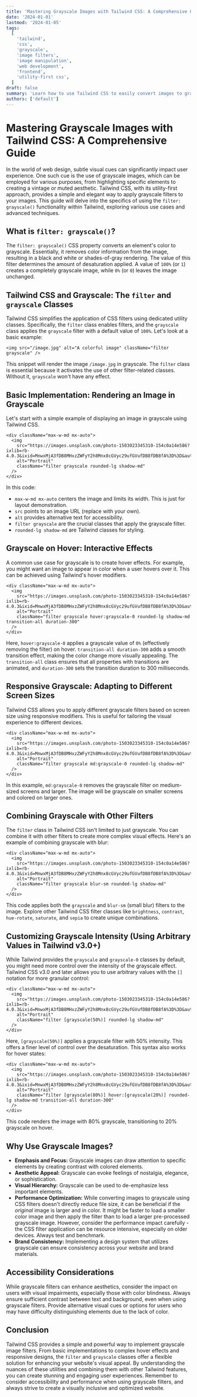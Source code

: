 ```yaml
---
title: 'Mastering Grayscale Images with Tailwind CSS: A Comprehensive Guide'
date: '2024-01-01'
lastmod: '2024-01-05'
tags:
  [
    'tailwind',
    'css',
    'grayscale',
    'image filters',
    'image manipulation',
    'web development',
    'frontend',
    'utility-first css',
  ]
draft: false
summary: 'Learn how to use Tailwind CSS to easily convert images to grayscale. This comprehensive guide covers everything from basic grayscale filters to hover effects and advanced techniques for controlling image desaturation.'
authors: ['default']
---
```


# Mastering Grayscale Images with Tailwind CSS: A Comprehensive Guide

In the world of web design, subtle visual cues can significantly impact user experience. One such cue is the use of grayscale images, which can be employed for various purposes, from highlighting specific elements to creating a vintage or muted aesthetic. Tailwind CSS, with its utility-first approach, provides a simple and elegant way to apply grayscale filters to your images. This guide will delve into the specifics of using the `filter: grayscale()` functionality within Tailwind, exploring various use cases and advanced techniques.

## What is `filter: grayscale()`?

The `filter: grayscale()` CSS property converts an element's color to grayscale. Essentially, it removes color information from the image, resulting in a black and white or shades-of-gray rendering. The value of this filter determines the amount of desaturation applied. A value of `100%` (or `1`) creates a completely grayscale image, while `0%` (or `0`) leaves the image unchanged.

## Tailwind CSS and Grayscale: The `filter` and `grayscale` Classes

Tailwind CSS simplifies the application of CSS filters using dedicated utility classes. Specifically, the `filter` class enables filters, and the `grayscale` class applies the `grayscale` filter with a default value of `100%`. Let's look at a basic example:

```plaintext
<img src="/image.jpg" alt="A colorful image" className="filter grayscale" />
```

This snippet will render the image `/image.jpg` in grayscale. The `filter` class is essential because it activates the use of other filter-related classes. Without it, `grayscale` won't have any effect.

## Basic Implementation: Rendering an Image in Grayscale

Let's start with a simple example of displaying an image in grayscale using Tailwind CSS.

```plaintext
<div className="max-w-md mx-auto">
  <img
    src="https://images.unsplash.com/photo-1503023345310-154c0a14e586?ixlib=rb-4.0.3&ixid=MnwxMjA3fDB8MHxzZWFyY2h8Mnx8cGVyc29ufGVufDB8fDB8fA%3D%3D&auto=format&fit=crop&w=500&q=60"
    alt="Portrait"
    className="filter grayscale rounded-lg shadow-md"
  />
</div>
```

In this code:

- `max-w-md mx-auto` centers the image and limits its width. This is just for layout demonstration.
- `src` points to an image URL (replace with your own).
- `alt` provides alternative text for accessibility.
- `filter grayscale` are the crucial classes that apply the grayscale filter.
- `rounded-lg shadow-md` are Tailwind classes for styling.

## Grayscale on Hover: Interactive Effects

A common use case for grayscale is to create hover effects. For example, you might want an image to appear in color when a user hovers over it. This can be achieved using Tailwind's hover modifiers.

```plaintext
<div className="max-w-md mx-auto">
  <img
    src="https://images.unsplash.com/photo-1503023345310-154c0a14e586?ixlib=rb-4.0.3&ixid=MnwxMjA3fDB8MHxzZWFyY2h8Mnx8cGVyc29ufGVufDB8fDB8fA%3D%3D&auto=format&fit=crop&w=500&q=60"
    alt="Portrait"
    className="filter grayscale hover:grayscale-0 rounded-lg shadow-md transition-all duration-300"
  />
</div>
```

Here, `hover:grayscale-0` applies a grayscale value of `0%` (effectively removing the filter) on hover. `transition-all duration-300` adds a smooth transition effect, making the color change more visually appealing. The `transition-all` class ensures that all properties with transitions are animated, and `duration-300` sets the transition duration to 300 milliseconds.

## Responsive Grayscale: Adapting to Different Screen Sizes

Tailwind CSS allows you to apply different grayscale filters based on screen size using responsive modifiers. This is useful for tailoring the visual experience to different devices.

```plaintext
<div className="max-w-md mx-auto">
  <img
    src="https://images.unsplash.com/photo-1503023345310-154c0a14e586?ixlib=rb-4.0.3&ixid=MnwxMjA3fDB8MHxzZWFyY2h8Mnx8cGVyc29ufGVufDB8fDB8fA%3D%3D&auto=format&fit=crop&w=500&q=60"
    alt="Portrait"
    className="filter grayscale md:grayscale-0 rounded-lg shadow-md"
  />
</div>
```

In this example, `md:grayscale-0` removes the grayscale filter on medium-sized screens and larger. The image will be grayscale on smaller screens and colored on larger ones.

## Combining Grayscale with Other Filters

The `filter` class in Tailwind CSS isn't limited to just grayscale. You can combine it with other filters to create more complex visual effects. Here's an example of combining grayscale with blur:

```plaintext
<div className="max-w-md mx-auto">
  <img
    src="https://images.unsplash.com/photo-1503023345310-154c0a14e586?ixlib=rb-4.0.3&ixid=MnwxMjA3fDB8MHxzZWFyY2h8Mnx8cGVyc29ufGVufDB8fDB8fA%3D%3D&auto=format&fit=crop&w=500&q=60"
    alt="Portrait"
    className="filter grayscale blur-sm rounded-lg shadow-md"
  />
</div>
```

This code applies both the `grayscale` and `blur-sm` (small blur) filters to the image. Explore other Tailwind CSS filter classes like `brightness`, `contrast`, `hue-rotate`, `saturate`, and `sepia` to create unique combinations.

## Customizing Grayscale Intensity (Using Arbitrary Values in Tailwind v3.0+)

While Tailwind provides the `grayscale` and `grayscale-0` classes by default, you might need more control over the intensity of the grayscale effect. Tailwind CSS v3.0 and later allows you to use arbitrary values with the `[]` notation for more granular control:

```plaintext
<div className="max-w-md mx-auto">
  <img
    src="https://images.unsplash.com/photo-1503023345310-154c0a14e586?ixlib=rb-4.0.3&ixid=MnwxMjA3fDB8MHxzZWFyY2h8Mnx8cGVyc29ufGVufDB8fDB8fA%3D%3D&auto=format&fit=crop&w=500&q=60"
    alt="Portrait"
    className="filter [grayscale(50%)] rounded-lg shadow-md"
  />
</div>
```

Here, `[grayscale(50%)]` applies a grayscale filter with 50% intensity. This offers a finer level of control over the desaturation. This syntax also works for hover states:

```plaintext
<div className="max-w-md mx-auto">
  <img
    src="https://images.unsplash.com/photo-1503023345310-154c0a14e586?ixlib=rb-4.0.3&ixid=MnwxMjA3fDB8MHxzZWFyY2h8Mnx8cGVyc29ufGVufDB8fDB8fA%3D%3D&auto=format&fit=crop&w=500&q=60"
    alt="Portrait"
    className="filter [grayscale(80%)] hover:[grayscale(20%)] rounded-lg shadow-md transition-all duration-300"
  />
</div>
```

This code renders the image with 80% grayscale, transitioning to 20% grayscale on hover.

## Why Use Grayscale Images?

- **Emphasis and Focus:** Grayscale images can draw attention to specific elements by creating contrast with colored elements.
- **Aesthetic Appeal:** Grayscale can evoke feelings of nostalgia, elegance, or sophistication.
- **Visual Hierarchy:** Grayscale can be used to de-emphasize less important elements.
- **Performance Optimization:** While converting images to grayscale using CSS filters doesn't directly reduce file size, it can be beneficial if the _original_ image is larger and in color. It might be faster to load a smaller color image and then apply the filter than to load a larger pre-processed grayscale image. However, consider the performance impact carefully - the CSS filter application can be resource intensive, especially on older devices. Always test and benchmark.
- **Brand Consistency:** Implementing a design system that utilizes grayscale can ensure consistency across your website and brand materials.

## Accessibility Considerations

While grayscale filters can enhance aesthetics, consider the impact on users with visual impairments, especially those with color blindness. Always ensure sufficient contrast between text and background, even when using grayscale filters. Provide alternative visual cues or options for users who may have difficulty distinguishing elements due to the lack of color.

## Conclusion

Tailwind CSS provides a simple and powerful way to implement grayscale image filters. From basic implementations to complex hover effects and responsive designs, the `filter` and `grayscale` classes offer a flexible solution for enhancing your website's visual appeal. By understanding the nuances of these utilities and combining them with other Tailwind features, you can create stunning and engaging user experiences. Remember to consider accessibility and performance when using grayscale filters, and always strive to create a visually inclusive and optimized website.
